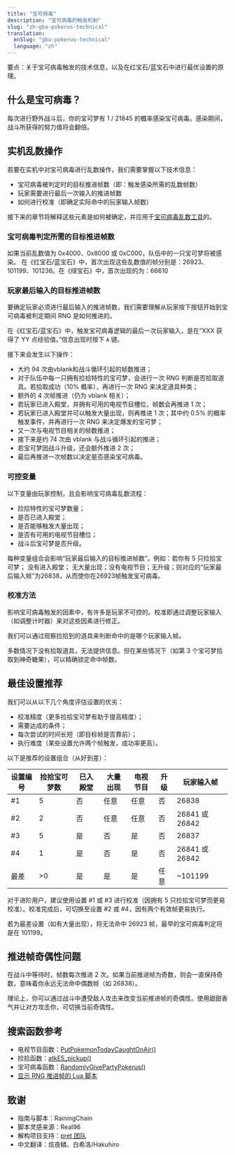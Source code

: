```yaml
---
title: "宝可病毒"
description: "宝可病毒的触发机制"
slug: "zh-gba-pokerus-technical"
translation:
  enSlug: "gba-pokerus-technical"
  language: "zh"
---
```


<Gist>
  要点：关于宝可病毒触发的技术信息，以及在红宝石/蓝宝石中进行最优设置的原理。
</Gist>

## 什么是宝可病毒？

每次进行野外战斗后，你的宝可梦有 1 / 21845 的概率感染宝可病毒。感染期间，战斗所获得的努力值将会翻倍。

## 实机乱数操作

若要在实机中对宝可病毒进行乱数操作，我们需要掌握以下技术信息：

- 宝可病毒被判定时的目标推进帧数（即：触发感染所需的乱数帧数）
- 玩家需要进行最后一次输入的推进帧数
- 如何进行校准（即确定实际命中的玩家输入帧数）

接下来的章节将解释这些元素是如何被确定，并应用于[宝可病毒乱数工具](/rs-pokerus-retail)的。

### 宝可病毒判定所需的目标推进帧数

如果当前乱数值为 0x4000、0x8000 或 0xC000，队伍中的一只宝可梦将被感染。 在《红宝石/蓝宝石》中，首次出现这些乱数值的帧分别是：26923、101199、101236。在《绿宝石》中，首次出现的为：66610

### 玩家最后输入的目标推进帧数

要确定玩家必须进行最后输入的推进帧数，我们需要理解从玩家按下按钮开始到宝可病毒被判定期间 RNG 是如何推进的。

在《红宝石/蓝宝石》中，触发宝可病毒逻辑的最后一次玩家输入，是在“XXX 获得了 YY 点经验值。”信息出现时按下 `A` 键。

接下来会发生以下操作：

- 大约 94 次由vblank和战斗循环引起的帧数推进；
- 对于队伍中每一只拥有捡拾特性的宝可梦，会进行一次 RNG 判断是否拾取道具。若拾取成功（10% 概率），再进行一次 RNG 来决定道具种类；
- 额外的 4 次帧推进（仍为 vblank 相关）；
- 若玩家已进入殿堂，并拥有可用的电视节目槽位，帧数会再推进 1 次；
- 若玩家已进入殿堂并可以触发大量出现，则再推进 1 次；其中约 0.5% 的概率触发事件，并再进行一次 RNG 来决定爆发的宝可梦；
- 又一次与电视节目相关的帧数推进；
- 接下来是约 74 次由 vblank 与战斗循环引起的推进；
- 若宝可梦因战斗升级，还会额外推进 2 次；
- 最后再推进一次帧数以决定是否感染宝可病毒。

### 可控变量

以下变量由玩家控制，且会影响宝可病毒乱数流程：

- 捡拾特性的宝可梦数量；
- 是否已进入殿堂；
- 是否能够触发大量出现；
- 是否有可用的电视节目槽位；
- 战斗后宝可梦是否升级。

每种变量组合会影响“玩家最后输入的目标推进帧数”。例如：若你有 5 只捡拾宝可梦； 没有进入殿堂； 无大量出现；没有电视节目；无升级；则对应的“玩家最后输入帧”为26838，从而使你在26923帧触发宝可病毒。

### 校准方法

影响宝可病毒触发的因素中，有许多是玩家不可控的。校准即通过调整玩家输入（如调整计时器）来对这些因素进行修正。

我们可以通过观察捡拾到的道具来判断命中的是哪个玩家输入帧。

多数情况下没有拾取道具，无法提供信息。但在某些情况下（如第 3 个宝可梦拾取到神奇糖果），可以精确锁定命中帧数。

## 最佳设置推荐

我们可以从以下几个角度评估设置的优劣：

- 校准精度（更多捡拾宝可梦有助于提高精度）；
- 需要达成的条件；
- 每次尝试的时间长短（即目标帧是否靠前）；
- 执行难度（某些设置允许两个帧触发，成功率更高）。

以下是推荐的设置组合（从好到差）：

| 设置编号 | 捡拾宝可梦数 | 已入殿堂 | 大量出现 | 电视节目 | 升级 | 玩家输入帧     |
| -------- | ------------ | -------- | -------- | -------- | ---- | -------------- |
| #1       | 5            | 否       | 任意     | 任意     | 否   | 26838          |
| #2       | 2            | 否       | 任意     | 任意     | 否   | 26841 或 26842 |
| #3       | 5            | 是       | 否       | 是       | 否   | 26837          |
| #4       | 1            | 是       | 否       | 是       | 否   | 26841 或 26842 |
| 最差     | >0           | 是       | 是       | 是       | 任意 | \~101199       |

对于进阶用户，建议使用设置 #1 或 #3 进行校准（因拥有 5 只捡拾宝可梦而更易校准）。校准完成后，可切换至设置 #2 或 #4，因有两个有效帧更易执行。

若为最差设置（如有大量出现），将无法命中 26923 帧，最早的宝可病毒判定将是在 101199。

## 推进帧奇偶性问题

在战斗中等待时，帧数每次推进 2 次。如果当前推进帧为奇数，则会一直保持奇数，意味着你永远无法命中偶数帧（如 26838）。

理论上，你可以通过战斗中遭受敌人攻击来改变当前推进帧的奇偶性。使用甜甜香气并让对方攻击你，可切换当前奇偶性。

## 搜索函数参考

- 电视节目函数：[PutPokemonTodayCaughtOnAir()](https://github.com/pret/pokeruby/blob/master/src/tv.c#L797)
- 捡拾函数：[atkE5_pickup()](https://github.com/pret/pokeruby/blob/master/src/battle_script_commands.c#L9200)
- 宝可病毒函数：[RandomlyGivePartyPokerus()](https://github.com/pret/pokeruby/blob/master/src/pokemon_3.c#L817)
- [显示 RNG 推进帧的 Lua 脚本](https://github.com/RainingChain/pk_emu_scripts/blob/main/Gen3/log_rng_advances.lua)

## 致谢

- 指南与脚本：RainingChain
- 脚本灵感来源：Real96
- 解构项目支持：[pret 团队](https://github.com/pret)
- 中文翻译：炫夜鳞、白希洛/Hakuhiro
